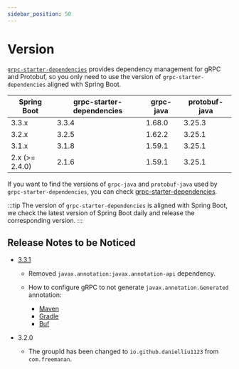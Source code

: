 ```yaml
---
sidebar_position: 50
---
```


# Version

[`grpc-starter-dependencies`](https://central.sonatype.com/artifact/io.github.danielliu1123/grpc-starter-dependencies)
provides dependency management for gRPC and Protobuf, so you only need to use the version
of `grpc-starter-dependencies` aligned with Spring Boot.

| Spring Boot    | grpc-starter-dependencies | grpc-java | protobuf-java |
|----------------|---------------------------|-----------|---------------|
| 3.3.x          | 3.3.4                     | 1.68.0    | 3.25.3        |
| 3.2.x          | 3.2.5                     | 1.62.2    | 3.25.1        |      
| 3.1.x          | 3.1.8                     | 1.59.1    | 3.25.1        |      
| 2.x (>= 2.4.0) | 2.1.6                     | 1.59.1    | 3.25.1        |

If you want to find the versions of `grpc-java` and `protobuf-java` used by `grpc-starter-dependencies`,
you can check [grpc-starter-dependencies](https://central.sonatype.com/artifact/io.github.danielliu1123/grpc-starter-dependencies).

:::tip
The version of `grpc-starter-dependencies` is aligned with Spring Boot,
we check the latest version of Spring Boot daily and release the corresponding version.
:::

## Release Notes to be Noticed

- [3.3.1](https://github.com/DanielLiu1123/grpc-starter/releases/tag/v3.3.1)

  - Removed `javax.annotation:javax.annotation-api` dependency.

  - How to configure gRPC to not generate `javax.annotation.Generated` annotation:
    - [Maven](https://github.com/DanielLiu1123/grpc-starter-maven-demo/blob/main/pom.xml#L92)
    - [Gradle](https://github.com/DanielLiu1123/grpc-starter/blob/main/gradle/protobuf.gradle#L15)
    - [Buf](https://github.com/DanielLiu1123/grpc-starter/blob/main/examples/transcoding/best-practice/bp-api/buf.gen.yaml#L7)

- 3.2.0

  - The groupId has been changed to `io.github.danielliu1123` from `com.freemanan`.
